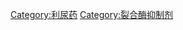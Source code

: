 {{Commonscat|Carbonic anhydrase inhibitors}}

[[Category:利尿药|Category:利尿药]]
[[Category:裂合酶抑制剂|Category:裂合酶抑制剂]]